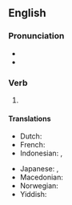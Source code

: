 ==English==

===Pronunciation===
* {{IPA|en|/foɹˈsiːn/}}
* {{audio|en|en-us-foreseen.ogg|Audio (US)}}

===Verb===
{{head|en|verb form}}

# {{inflection of|en|foresee||past|part}}

====Translations====
{{trans-top|past participle of foresee}}
* Dutch: {{t+|nl|voorzien}}
* French: {{t+|fr|prévu}}
* Indonesian: {{t+|id|kira|alt=memperkirakan}}, {{t+|id|kira|alt=diperkirakan}}
{{trans-mid}}
* Japanese: {{t|ja|[[予測]]した|tr=[[よそく]]した, yosoku-shita}}, {{t|ja|[[予測]]された|tr=[[よそく]]された, yosoku-sareta}}
* Macedonian: {{t|mk|пре́двиден|m}}
* Norwegian: {{t|no|forutsett}}
* Yiddish: {{t|yi|פֿאָרויסגעזען}}
{{trans-bottom}}